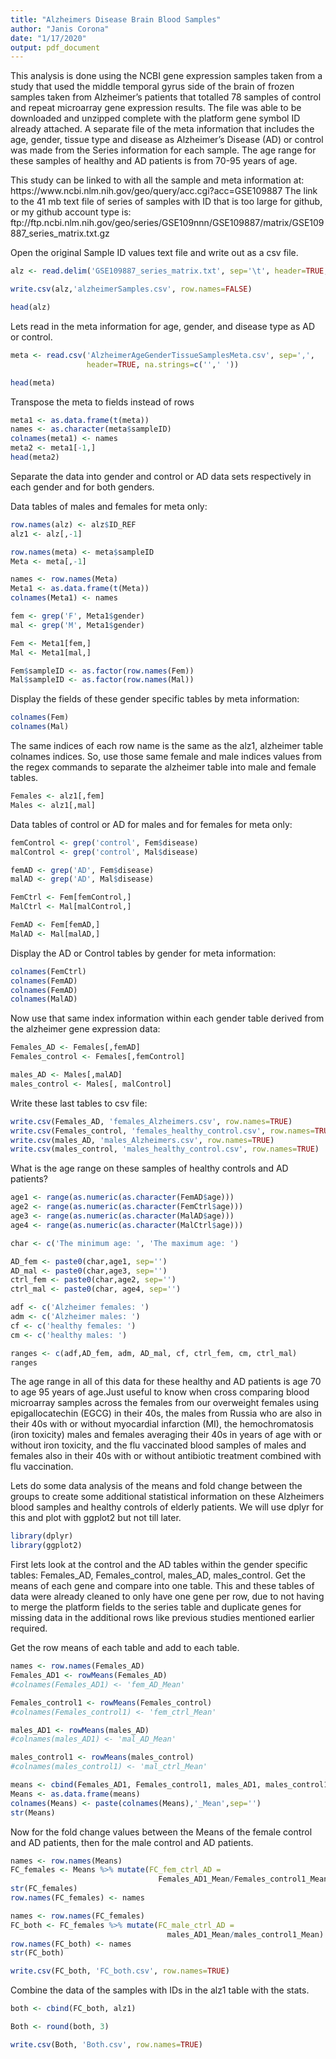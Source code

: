 ---
title: "Alzheimers Disease Brain Blood Samples"
author: "Janis Corona"
date: "1/17/2020"
output: pdf_document
---

This analysis is done using the NCBI gene expression samples taken from a study that used the middle temporal gyrus side of the brain of frozen samples taken from Alzheimer's patients that totalled 78 samples of control and repeat microarray gene expression results. The file was able to be downloaded and unzipped complete with the platform gene symbol ID already attached. A separate file of the meta information that includes the age, gender, tissue type and disease as Alzheimer's Disease (AD) or control was made from the Series information for each sample. The age range for these samples of healthy and AD patients is from 70-95 years of age.

This study can be linked to with all the sample and meta information at: https://www.ncbi.nlm.nih.gov/geo/query/acc.cgi?acc=GSE109887
The link to the 41 mb text file of series of samples with ID that is too large for github, or my github account type is: ftp://ftp.ncbi.nlm.nih.gov/geo/series/GSE109nnn/GSE109887/matrix/GSE109887_series_matrix.txt.gz 

Open the original Sample ID values text file and write out as a csv file.
```{r}
alz <- read.delim('GSE109887_series_matrix.txt', sep='\t', header=TRUE, na.strings=c('',' '), comment.char='!')

write.csv(alz,'alzheimerSamples.csv', row.names=FALSE)

```

```{r}
head(alz)
```


Lets read in the meta information for age, gender, and disease type as AD or control.
```{r}
meta <- read.csv('AlzheimerAgeGenderTissueSamplesMeta.csv', sep=',',
                 header=TRUE, na.strings=c('',' '))
```

```{r}
head(meta)
```


Transpose the meta to fields instead of rows
```{r}

meta1 <- as.data.frame(t(meta))
names <- as.character(meta$sampleID)
colnames(meta1) <- names
meta2 <- meta1[-1,]
head(meta2)
```


Separate the data into gender and control or AD data sets respectively in each gender and for both genders.

Data tables of males and females for meta only:
```{r}
row.names(alz) <- alz$ID_REF
alz1 <- alz[,-1]

row.names(meta) <- meta$sampleID
Meta <- meta[,-1]

names <- row.names(Meta)
Meta1 <- as.data.frame(t(Meta))
colnames(Meta1) <- names

fem <- grep('F', Meta1$gender)
mal <- grep('M', Meta1$gender)

Fem <- Meta1[fem,]
Mal <- Meta1[mal,]

Fem$sampleID <- as.factor(row.names(Fem))
Mal$sampleID <- as.factor(row.names(Mal))
```

Display the fields of these gender specific tables by meta information:
```{r}
colnames(Fem)
colnames(Mal)
```

The same indices of each row name is the same as the alz1, alzheimer table colnames indices. So, use those same female and male indices values from the regex commands to separate the alzheimer table into male and female tables.
```{r}
Females <- alz1[,fem]
Males <- alz1[,mal]
```



Data tables of control or AD for males and for females for meta only:
```{r}
femControl <- grep('control', Fem$disease)
malControl <- grep('control', Mal$disease)

femAD <- grep('AD', Fem$disease)
malAD <- grep('AD', Mal$disease)

FemCtrl <- Fem[femControl,]
MalCtrl <- Mal[malControl,]

FemAD <- Fem[femAD,]
MalAD <- Mal[malAD,]
```

Display the AD or Control tables by gender for meta information:
```{r}
colnames(FemCtrl)
colnames(FemAD)
colnames(FemAD)
colnames(MalAD)
```

Now use that same index information within each gender table derived from the alzheimer gene expression data:
```{r}
Females_AD <- Females[,femAD]
Females_control <- Females[,femControl]

males_AD <- Males[,malAD]
males_control <- Males[, malControl]
```

Write these last tables to csv file:
```{r}
write.csv(Females_AD, 'females_Alzheimers.csv', row.names=TRUE)
write.csv(Females_control, 'females_healthy_control.csv', row.names=TRUE)
write.csv(males_AD, 'males_Alzheimers.csv', row.names=TRUE)
write.csv(males_control, 'males_healthy_control.csv', row.names=TRUE)
```

What is the age range on these samples of healthy controls and AD patients?
```{r}
age1 <- range(as.numeric(as.character(FemAD$age)))
age2 <- range(as.numeric(as.character(FemCtrl$age)))
age3 <- range(as.numeric(as.character(MalAD$age)))
age4 <- range(as.numeric(as.character(MalCtrl$age)))

char <- c('The minimum age: ', 'The maximum age: ')

AD_fem <- paste0(char,age1, sep='')
AD_mal <- paste0(char,age3, sep='')
ctrl_fem <- paste0(char,age2, sep='')
ctrl_mal <- paste0(char, age4, sep='')

adf <- c('Alzheimer females: ')
adm <- c('Alzheimer males: ')
cf <- c('healthy females: ')
cm <- c('healthy males: ')

ranges <- c(adf,AD_fem, adm, AD_mal, cf, ctrl_fem, cm, ctrl_mal)
ranges
```

The age range in all of this data for these healthy and AD patients is age 70 to age 95 years of age.Just useful to know when cross comparing blood microarray samples across the females from our overweight females using epigallocatechin (EGCG) in their 40s, the males from Russia who are also in their 40s with or without myocardial infarction (MI), the hemochromatosis (iron toxicity) males and females averaging their 40s in years of age with or without iron toxicity, and the flu vaccinated blood samples of males and females also in their 40s with or without antibiotic treatment combined with flu vaccination. 


Lets do some data analysis of the means and fold change between the groups to create some additional statistical information on these Alzheimers blood samples and healthy controls of elderly patients. We will use dplyr for this and plot with ggplot2 but not till later.

```{r, error=FALSE, message=F, warning=F}
library(dplyr)
library(ggplot2)
```

First lets look at the control and the AD tables within the gender specific tables: Females_AD, Females_control, males_AD, males_control. Get the means of each gene and compare into one table. This and these tables of data were already cleaned to only have one gene per row, due to not having to merge the platform fields to the series table and duplicate genes for missing data in the additional rows like previous studies mentioned earlier required.

Get the row means of each table and add to each table.
```{r}
names <- row.names(Females_AD)
Females_AD1 <- rowMeans(Females_AD)
#colnames(Females_AD1) <- 'fem_AD_Mean'

Females_control1 <- rowMeans(Females_control)
#colnames(Females_control1) <- 'fem_ctrl_Mean'

males_AD1 <- rowMeans(males_AD)
#colnames(males_AD1) <- 'mal_AD_Mean'

males_control1 <- rowMeans(males_control)
#colnames(males_control1) <- 'mal_ctrl_Mean'
```

```{r}
means <- cbind(Females_AD1, Females_control1, males_AD1, males_control1)
Means <- as.data.frame(means)
colnames(Means) <- paste(colnames(Means),'_Mean',sep='')
str(Means)
```

Now for the fold change values between the Means of the female control and AD patients, then for the male control and AD patients.
```{r}
names <- row.names(Means)
FC_females <- Means %>% mutate(FC_fem_ctrl_AD = 
                                 Females_AD1_Mean/Females_control1_Mean)
str(FC_females)
row.names(FC_females) <- names
```

```{r}
names <- row.names(FC_females)
FC_both <- FC_females %>% mutate(FC_male_ctrl_AD = 
                                   males_AD1_Mean/males_control1_Mean)
row.names(FC_both) <- names
str(FC_both)
```

```{r}
write.csv(FC_both, 'FC_both.csv', row.names=TRUE)
```


Combine the data of the samples with IDs in the alz1 table with the stats.
```{r}
both <- cbind(FC_both, alz1)

Both <- round(both, 3)

write.csv(Both, 'Both.csv', row.names=TRUE)
```


